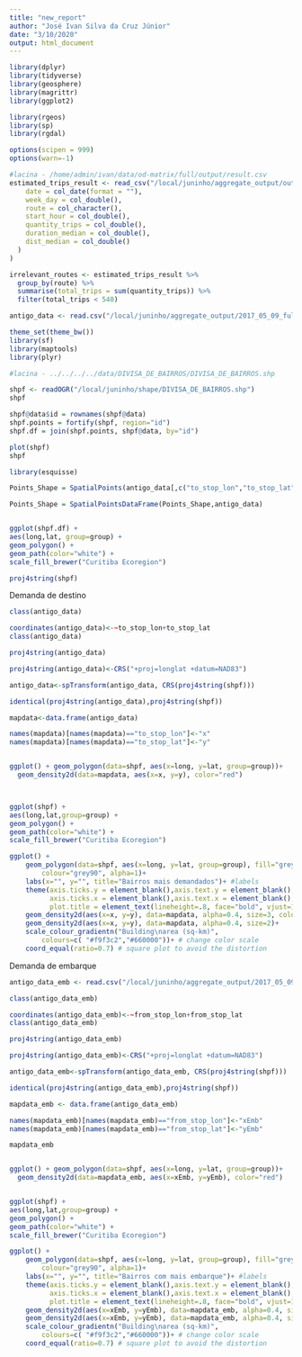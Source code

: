 ```yaml
---
title: "new_report"
author: "José Ivan Silva da Cruz Júnior"
date: "3/10/2020"
output: html_document
---
```


```r
library(dplyr)
library(tidyverse)
library(geosphere)
library(magrittr)
library(ggplot2)

library(rgeos)
library(sp)
library(rgdal)

options(scipen = 999)
options(warn=-1)
```

```r
#lacina - /home/admin/ivan/data/od-matrix/full/output/result.csv
estimated_trips_result <- read_csv("/local/juninho/aggregate_output/output/result.csv", col_types = list(
    date = col_date(format = ""),
    week_day = col_double(),
    route = col_character(),
    start_hour = col_double(),
    quantity_trips = col_double(),
    duration_median = col_double(),
    dist_median = col_double()
  )
)

irrelevant_routes <- estimated_trips_result %>% 
  group_by(route) %>% 
  summarise(total_trips = sum(quantity_trips)) %>% 
  filter(total_trips < 540)

antigo_data <- read.csv("/local/juninho/aggregate_output/2017_05_09_full_agg", stringsAsFactors=F)

```

```r
theme_set(theme_bw())
library(sf)
library(maptools)
library(plyr)

#lacina - ../../../../data/DIVISA_DE_BAIRROS/DIVISA_DE_BAIRROS.shp

shpf <- readOGR("/local/juninho/shape/DIVISA_DE_BAIRROS.shp")
shpf

shpf@data$id = rownames(shpf@data)
shpf.points = fortify(shpf, region="id")
shpf.df = join(shpf.points, shpf@data, by="id")

plot(shpf)
shpf

library(esquisse)

Points_Shape = SpatialPoints(antigo_data[,c("to_stop_lon","to_stop_lat")],proj4string=CRS(proj4string(shpf)))

Points_Shape = SpatialPointsDataFrame(Points_Shape,antigo_data)


ggplot(shpf.df) + 
aes(long,lat, group=group) + 
geom_polygon() +
geom_path(color="white") +
scale_fill_brewer("Curitiba Ecoregion")

proj4string(shpf)

```

Demanda de destino
```r
class(antigo_data)

coordinates(antigo_data)<-~to_stop_lon+to_stop_lat
class(antigo_data)

proj4string(antigo_data)

proj4string(antigo_data)<-CRS("+proj=longlat +datum=NAD83")

antigo_data<-spTransform(antigo_data, CRS(proj4string(shpf)))

identical(proj4string(antigo_data),proj4string(shpf))

mapdata<-data.frame(antigo_data)

names(mapdata)[names(mapdata)=="to_stop_lon"]<-"x"
names(mapdata)[names(mapdata)=="to_stop_lat"]<-"y"


ggplot() + geom_polygon(data=shpf, aes(x=long, y=lat, group=group))+ 
  geom_density2d(data=mapdata, aes(x=x, y=y), color="red")



ggplot(shpf) + 
aes(long,lat,group=group) + 
geom_polygon() +
geom_path(color="white") +
scale_fill_brewer("Curitiba Ecoregion")


```

```r
ggplot() +  
    geom_polygon(data=shpf, aes(x=long, y=lat, group=group), fill="grey40", 
        colour="grey90", alpha=1)+
    labs(x="", y="", title="Bairros mais demandados")+ #labels
    theme(axis.ticks.y = element_blank(),axis.text.y = element_blank(), # get rid of x ticks/text
          axis.ticks.x = element_blank(),axis.text.x = element_blank(), # get rid of y ticks/text
          plot.title = element_text(lineheight=.8, face="bold", vjust=1))+ # make title bold and add space
    geom_density2d(aes(x=x, y=y), data=mapdata, alpha=0.4, size=3, color="grey20")+# to get outline
    geom_density2d(aes(x=x, y=y), data=mapdata, alpha=0.4, size=2)+
    scale_colour_gradientn("Building\narea (sq-km)", 
        colours=c( "#f9f3c2","#660000"))+ # change color scale
    coord_equal(ratio=0.7) # square plot to avoid the distortion
```

Demanda de embarque
```r
antigo_data_emb <- read.csv("/local/juninho/aggregate_output/2017_05_09_full_agg", stringsAsFactors=F)

class(antigo_data_emb)

coordinates(antigo_data_emb)<-~from_stop_lon+from_stop_lat
class(antigo_data_emb)

proj4string(antigo_data_emb)

proj4string(antigo_data_emb)<-CRS("+proj=longlat +datum=NAD83")

antigo_data_emb<-spTransform(antigo_data_emb, CRS(proj4string(shpf)))

identical(proj4string(antigo_data_emb),proj4string(shpf))

mapdata_emb <- data.frame(antigo_data_emb)

names(mapdata_emb)[names(mapdata_emb)=="from_stop_lon"]<-"xEmb"
names(mapdata_emb)[names(mapdata_emb)=="from_stop_lat"]<-"yEmb"

mapdata_emb


ggplot() + geom_polygon(data=shpf, aes(x=long, y=lat, group=group))+ 
  geom_density2d(data=mapdata_emb, aes(x=xEmb, y=yEmb), color="red")


ggplot(shpf) + 
aes(long,lat,group=group) + 
geom_polygon() +
geom_path(color="white") +
scale_fill_brewer("Curitiba Ecoregion")
```

```r
ggplot() +  
    geom_polygon(data=shpf, aes(x=long, y=lat, group=group), fill="grey40", 
        colour="grey90", alpha=1)+
    labs(x="", y="", title="Bairros com mais embarque")+ #labels
    theme(axis.ticks.y = element_blank(),axis.text.y = element_blank(), # get rid of x ticks/text
          axis.ticks.x = element_blank(),axis.text.x = element_blank(), # get rid of y ticks/text
          plot.title = element_text(lineheight=.8, face="bold", vjust=1))+ # make title bold and add space
    geom_density2d(aes(x=xEmb, y=yEmb), data=mapdata_emb, alpha=0.4, size=3, color="grey20")+# to get outline
    geom_density2d(aes(x=xEmb, y=yEmb), data=mapdata_emb, alpha=0.4, size=2)+
    scale_colour_gradientn("Building\narea (sq-km)", 
        colours=c( "#f9f3c2","#660000"))+ # change color scale
    coord_equal(ratio=0.7) # square plot to avoid the distortion
```

